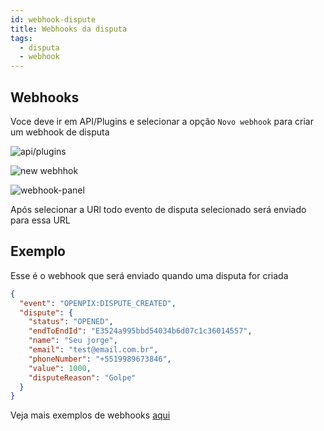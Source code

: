 ```yaml
---
id: webhook-dispute
title: Webhooks da disputa
tags:
  - disputa
  - webhook
---
```


## Webhooks

Voce deve ir em API/Plugins e selecionar a opção `Novo webhook` para criar um webhook de disputa

![api/plugins](./__assets__/plugins.png)

![new webhhok](./__assets__/new-webhook.png)

![webhook-panel](./__assets__/dispute-webhook.png)


Após selecionar a URl todo evento de disputa selecionado será enviado para essa URL

## Exemplo

Esse é o webhook que será enviado quando uma disputa for criada

```json
{
  "event": "OPENPIX:DISPUTE_CREATED",
  "dispute": {
    "status": "OPENED",
    "endToEndId": "E3524a995bbd54034b6d07c1c36014557",
    "name": "Seu jorge",
    "email": "test@email.com.br",
    "phoneNumber": "+5519989673846",
    "value": 1000,
    "disputeReason": "Golpe"
  }
}
```

Veja mais exemplos de webhooks [aqui](https://developers.openpix.com.br/docs/webhook/examples/webhook-created-payload)